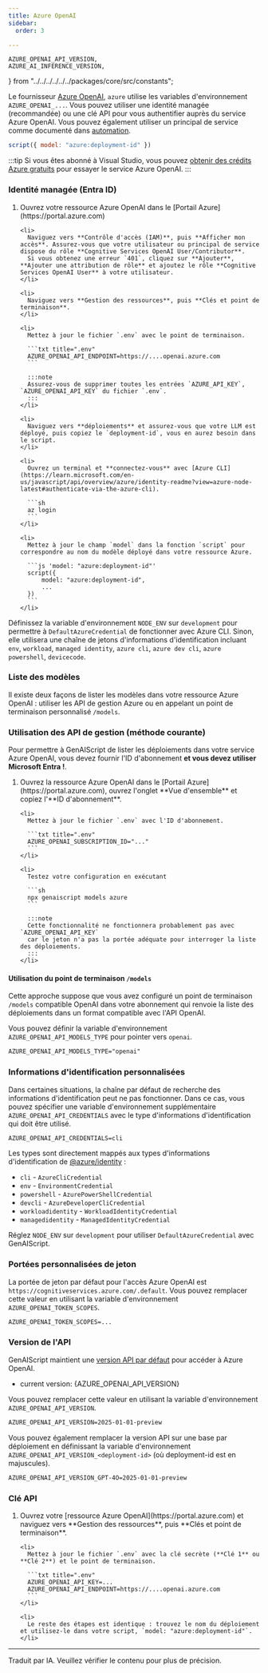 ```yaml
---
title: Azure OpenAI
sidebar:
  order: 3

---
```



    AZURE_OPENAI_API_VERSION,
    AZURE_AI_INFERENCE_VERSION,
} from "../../../../../../packages/core/src/constants";

Le fournisseur [Azure OpenAI](https://learn.microsoft.com/en-us/azure/ai-services/openai/reference#chat-completions), `azure` utilise les variables d'environnement `AZURE_OPENAI_...`.
Vous pouvez utiliser une identité managée (recommandée) ou une clé API pour vous authentifier auprès du service Azure OpenAI.
Vous pouvez également utiliser un principal de service comme documenté dans [automation](../../getting-started/automating-scripts/).

```js "azure:"
script({ model: "azure:deployment-id" })
```

:::tip
Si vous êtes abonné à Visual Studio, vous pouvez [obtenir des crédits Azure gratuits](https://azure.microsoft.com/en-us/pricing/member-offers/credit-for-visual-studio-subscribers/)
pour essayer le service Azure OpenAI.
:::

### Identité managée (Entra ID)

<Steps>
  <ol>
    <li>
      Ouvrez votre ressource Azure OpenAI dans le [Portail Azure](https://portal.azure.com)
    </li>

    <li>
      Naviguez vers **Contrôle d'accès (IAM)**, puis **Afficher mon accès**. Assurez-vous que votre utilisateur ou principal de service dispose du rôle **Cognitive Services OpenAI User/Contributor**.
      Si vous obtenez une erreur `401`, cliquez sur **Ajouter**, **Ajouter une attribution de rôle** et ajoutez le rôle **Cognitive Services OpenAI User** à votre utilisateur.
    </li>

    <li>
      Naviguez vers **Gestion des ressources**, puis **Clés et point de terminaison**.
    </li>

    <li>
      Mettez à jour le fichier `.env` avec le point de terminaison.

      ```txt title=".env"
      AZURE_OPENAI_API_ENDPOINT=https://....openai.azure.com
      ```

      :::note
      Assurez-vous de supprimer toutes les entrées `AZURE_API_KEY`, `AZURE_OPENAI_API_KEY` du fichier `.env`.
      :::
    </li>

    <li>
      Naviguez vers **déploiements** et assurez-vous que votre LLM est déployé, puis copiez le `deployment-id`, vous en aurez besoin dans le script.
    </li>

    <li>
      Ouvrez un terminal et **connectez-vous** avec [Azure CLI](https://learn.microsoft.com/en-us/javascript/api/overview/azure/identity-readme?view=azure-node-latest#authenticate-via-the-azure-cli).

      ```sh
      az login
      ```
    </li>

    <li>
      Mettez à jour le champ `model` dans la fonction `script` pour correspondre au nom du modèle déployé dans votre ressource Azure.

      ```js 'model: "azure:deployment-id"'
      script({
          model: "azure:deployment-id",
          ...
      })
      ```
    </li>
  </ol>
</Steps>

Définissez la variable d'environnement `NODE_ENV` sur `development` pour permettre à `DefaultAzureCredential` de fonctionner avec Azure CLI.
Sinon, elle utilisera une chaîne de jetons d'informations d'identification incluant `env`, `workload`, `managed identity`, `azure cli`, `azure dev cli`, `azure powershell`, `devicecode`.

### Liste des modèles

Il existe deux façons de lister les modèles dans votre ressource Azure OpenAI : utiliser les API de gestion Azure
ou en appelant un point de terminaison personnalisé `/models`.

### Utilisation des API de gestion (méthode courante)

Pour permettre à GenAIScript de lister les déploiements dans votre service Azure OpenAI,
vous devez fournir l'ID d'abonnement **et vous devez utiliser Microsoft Entra !**.

<Steps>
  <ol>
    <li>
      Ouvrez la ressource Azure OpenAI dans le [Portail Azure](https://portal.azure.com), ouvrez l'onglet **Vue d'ensemble** et copiez l'**ID d'abonnement**.
    </li>

    <li>
      Mettez à jour le fichier `.env` avec l'ID d'abonnement.

      ```txt title=".env"
      AZURE_OPENAI_SUBSCRIPTION_ID="..."
      ```
    </li>

    <li>
      Testez votre configuration en exécutant

      ```sh
      npx genaiscript models azure
      ```

      :::note
      Cette fonctionnalité ne fonctionnera probablement pas avec `AZURE_OPENAI_API_KEY`
      car le jeton n'a pas la portée adéquate pour interroger la liste des déploiements.
      :::
    </li>
  </ol>
</Steps>

#### Utilisation du point de terminaison `/models`

Cette approche suppose que vous avez configuré un point de terminaison `/models` compatible OpenAI dans votre abonnement
qui renvoie la liste des déploiements dans un format compatible avec l'API OpenAI.

Vous pouvez définir la variable d'environnement `AZURE_OPENAI_API_MODELS_TYPE` pour pointer vers `openai`.

```txt title=".env"
AZURE_OPENAI_API_MODELS_TYPE="openai"
```

### Informations d'identification personnalisées

Dans certaines situations, la chaîne par défaut de recherche des informations d'identification peut ne pas fonctionner.
Dans ce cas, vous pouvez spécifier une variable d'environnement supplémentaire `AZURE_OPENAI_API_CREDENTIALS`
avec le type d'informations d'identification qui doit être utilisé.

```txt title=".env"
AZURE_OPENAI_API_CREDENTIALS=cli
```

Les types sont directement mappés aux types d'informations d'identification de [@azure/identity](https://www.npmjs.com/package/@azure/identity) :

* `cli` - `AzureCliCredential`
* `env` - `EnvironmentCredential`
* `powershell` - `AzurePowerShellCredential`
* `devcli` - `AzureDeveloperCliCredential`
* `workloadidentity` - `WorkloadIdentityCredential`
* `managedidentity` - `ManagedIdentityCredential`

Réglez `NODE_ENV` sur `development` pour utiliser `DefaultAzureCredential` avec GenAIScript.

### Portées personnalisées de jeton

La portée de jeton par défaut pour l'accès Azure OpenAI est `https://cognitiveservices.azure.com/.default`.
Vous pouvez remplacer cette valeur en utilisant la variable d'environnement `AZURE_OPENAI_TOKEN_SCOPES`.

```txt title=".env"
AZURE_OPENAI_TOKEN_SCOPES=...
```

### Version de l'API

GenAIScript maintient une [version API par défaut](https://learn.microsoft.com/en-us/azure/ai-services/openai/api-version-deprecation) pour accéder à Azure OpenAI.

* current version: {AZURE_OPENAI_API_VERSION}

Vous pouvez remplacer cette valeur en utilisant la variable d'environnement `AZURE_OPENAI_API_VERSION`.

```txt title=".env"
AZURE_OPENAI_API_VERSION=2025-01-01-preview
```

Vous pouvez également remplacer la version API sur une base par déploiement en définissant la variable d'environnement `AZURE_OPENAI_API_VERSION_<deployment-id>` (où deployment-id est en majuscules).

```txt title=".env"
AZURE_OPENAI_API_VERSION_GPT-4O=2025-01-01-preview
```

### Clé API

<Steps>
  <ol>
    <li>
      Ouvrez votre [ressource Azure OpenAI](https://portal.azure.com) et naviguez vers **Gestion des ressources**, puis **Clés et point de terminaison**.
    </li>

    <li>
      Mettez à jour le fichier `.env` avec la clé secrète (**Clé 1** ou **Clé 2**) et le point de terminaison.

      ```txt title=".env"
      AZURE_OPENAI_API_KEY=...
      AZURE_OPENAI_API_ENDPOINT=https://....openai.azure.com
      ```
    </li>

    <li>
      Le reste des étapes est identique : trouvez le nom du déploiement et utilisez-le dans votre script, `model: "azure:deployment-id"`.
    </li>
  </ol>
</Steps>

<LLMProviderFeatures provider="azure" />

<hr />

Traduit par IA. Veuillez vérifier le contenu pour plus de précision.
